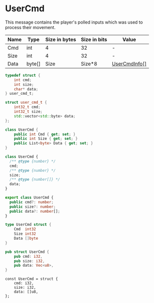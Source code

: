 # UserCmd

This message contains the player's polled inputs which was used to process their movement.

<!-- @dem-gen-begin:UserCmd -->

<Tabs groupId="lang">
<TabItem value="overview" label="Overview">

| Name | Type | Size in bytes | Size in bits | Value |
| --- | --- | --- | --- | --- |
| Cmd | int | 4 | 32 | - |
| Size | int | 4 | 32 | - |
| Data | byte[] | Size | Size\*8 | [UserCmdInfo[]](/classes/usercmdinfo.mdx) |

</TabItem>
<TabItem value="c" label="C">

```c
typedef struct {
    int cmd;
    int size;
    char* data;
} user_cmd_t;
```

</TabItem>
<TabItem value="cpp" label="C++">

```cpp
struct user_cmd_t {
    int32_t cmd;
    int32_t size;
    std::vector<std::byte> data;
};
```

</TabItem>
<TabItem value="csharp" label="C#">

```csharp
class UserCmd {
    public int Cmd { get; set; }
    public int Size { get; set; }
    public List<byte> Data { get; set; }
}
```

</TabItem>
<TabItem value="js" label="JS">

```js
class UserCmd {
  /** @type {number} */
  cmd;
  /** @type {number} */
  size;
  /** @type {number[]} */
  data;
}
```

</TabItem>
<TabItem value="ts" label="TS">

```ts
export class UserCmd {
  public cmd?: number;
  public size?: number;
  public data?: number[];
}
```

</TabItem>
<TabItem value="go" label="Go">

```go
type UserCmd struct {
	Cmd  int32
	Size int32
	Data []byte
}
```

</TabItem>
<TabItem value="rust" label="Rust">

```rust
pub struct UserCmd {
    pub cmd: i32,
    pub size: i32,
    pub data: Vec<u8>,
}
```

</TabItem>
<TabItem value="zig" label="Zig">

```zig
const UserCmd = struct {
    cmd: i32,
    size: i32,
    data: []u8,
};
```

</TabItem>
</Tabs>

<!-- @dem-gen-end:UserCmd -->

